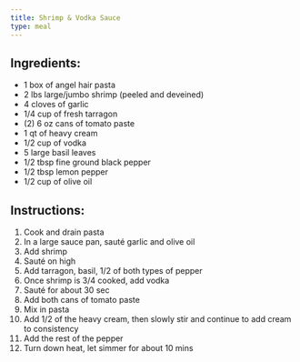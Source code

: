 ```yaml
---
title: Shrimp & Vodka Sauce
type: meal
---
```


## Ingredients:

- 1 box of angel hair pasta
- 2 lbs large/jumbo shrimp (peeled and deveined)
- 4 cloves of garlic
- 1/4 cup of fresh tarragon
- (2) 6 oz cans of tomato paste
- 1 qt of heavy cream
- 1/2 cup of vodka
- 5 large basil leaves
- 1/2 tbsp fine ground black pepper
- 1/2 tbsp lemon pepper
- 1/2 cup of olive oil

## Instructions:

1. Cook and drain pasta
2. In a large sauce pan, sauté garlic and olive oil
3. Add shrimp
4. Sauté on high
5. Add tarragon, basil, 1/2 of both types of pepper
6. Once shrimp is 3/4 cooked, add vodka
7. Sauté for about 30 sec
8. Add both cans of tomato paste
9. Mix in pasta
10. Add 1/2 of the heavy cream, then slowly stir and continue to add cream to consistency
11. Add the rest of the pepper
12. Turn down heat, let simmer for about 10 mins
